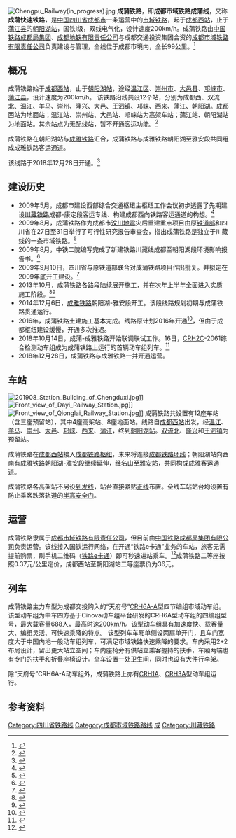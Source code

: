 {{Infobox rail system-route
|rail_name=成蒲铁路
|other_name=
|system_length=99 km
|length_in_operation=
|total_length=
|tracklength=
|name_bgcolor=
|min_width=
|box_width=
|style=
|banner_color=blue
|sec_banner_color=
|third_banner_color=
|logo_filename=
|logo_width=
|logo_bgcolor=
|logo_alt=
|logo_note=
|image=“Tian Fu”EMU Train at Chengdu West Railway Station.jpg
|imagesize=
|caption=停靠在成都西站的成蒲线“天府号”CRH6A-A四节编组动车组
|code_name=
|locale={{CHN}}[[四川省|四川省]][[成都市|成都市]]
|service_type=[[旅客列车|客]]用市域铁路
|status=运营中
|network=[[成都市域铁路|成都市域铁路]]
|stations=12
|start=[[成都西站|成都西站]]、[[朝阳湖站|朝阳湖站]]
|lines=1
|main_route=
|secondary_route=
|branch_route=
|standard=[[国铁I级|Ⅰ级铁路]]
|character=
|other_systems=
|main_stations=[[成都西站|成都西站]]<br/>[[温江站|温江站]]<br/>[[大邑站|大邑站]]<br/>[[邛崃站|邛崃站]]<br/>[[蒲江站|蒲江站]]<br/>[[朝阳湖站|朝阳湖站]]
|constructor=
|track=2（[[复线铁路|复线铁路]]）
|average_station_distance=
|max_speed=200 km/h
|orbital_plane=
|track_gauge={{standard gauge}}
|distance_between_mainlines=
|min_radius=
|max_grade=
|elevation=
|control=
|block_signal=
|engine=
|electrified=
|rollingstock=
|fleet_size=
|begin_operation=2018年12月28日
|end_operation=
|operation_note=
|open_operation=
|time_first=
|time_last=
|ridership=
|owner=成都市域铁路有限责任公司
|operator=成都市域铁路有限责任公司
|franchise=
|hq=
|key_person=
|website=
|route_map={{成蒲铁路RDT}}
}}
[[File:Chengpu_Railway(in_progress).jpg|thumb]]
'''成蒲铁路'''，即'''成都市域铁路成蒲线'''，又称'''成蒲快速铁路'''，是[[中国|中国]][[四川省|四川省]][[成都市|成都市]]一条运营中的[[市域铁路|市域铁路]]，起于[[成都西站|成都西站]]，止于[[蒲江县|蒲江县]]的[[朝阳湖站|朝阳湖站]]，国铁I级，双线电气化，设计速度200km/h。成蒲铁路由[[成都铁路局|中国铁路成都局集团]]、[[成都地铁有限责任公司|成都地铁有限责任公司]]与成都交通投资集团合资的[[成都市域铁路|成都市域铁路有限责任公司]]负责建设与管理，全线位于成都市境内，全长99公里。<ref>{{cite web|title=成都至蒲江铁路方案调整 崇州段沿南河路布线 |url=http://sichuan.scol.com.cn/cddt/content/2010-04/07/content_633003.htm |accessdate=2010-10-16 |deadurl=yes |archiveurl=https://web.archive.org/web/20130221060959/http://sichuan.scol.com.cn/cddt/content/2010-04/07/content_633003.htm |archivedate=2013-02-21 }}</ref>

== 概况 ==
成蒲铁路始于[[成都西站|成都西站]]，止于[[朝阳湖站|朝阳湖站]]，途经[[温江区|温江区]]、[[崇州市|崇州市]]、[[大邑县|大邑县]]、[[邛崃市|邛崃市]]、[[蒲江县|蒲江县]]，设计速度为200km/h。
该铁路沿线共设12个站，分别为成都西、双流北、温江、羊马、崇州、隆兴、大邑、王泗镇、邛崃、西来、蒲江、朝阳湖。成都西站为地面站；温江站、崇州站、大邑站、邛崃站为高架车站；蒲江站、朝阳湖站为地面站。其余站点为无配线站，暂不开通客运功能。<ref>{{cite news|title=成都开通我国西部地区首条地铁|url=http://cd.qq.com/a/20101016/000716.htm?pgv_ref=aio|publisher=大成网|date=2010-10-16|accessdate=2010-10-16|archive-date=2015-11-23|archive-url=https://web.archive.org/web/20151123152624/http://cd.qq.com/a/20101016/000716.htm?pgv_ref=aio|dead-url=no}}</ref>

成蒲铁路在朝阳湖站与[[成雅铁路|成雅铁路]]汇合，成蒲铁路与成雅铁路朝阳湖至雅安段共同组成成雅铁路客运通道。

该线路于2018年12月28日开通。<ref>{{Cite web|url=http://sc.sina.com.cn/travel/2018-12-29/detail-ihqfskcn2300556.shtml|title=成雅铁路正式开通|accessdate=2018-12-29|work=sc.sina.com.cn|archive-date=2021-02-20|archive-url=https://web.archive.org/web/20210220022557/http://sc.sina.com.cn/travel/2018-12-29/detail-ihqfskcn2300556.shtml|dead-url=no}}</ref>
==建设历史==
*2009年5月，成都市建设西部综合交通枢纽主枢纽工作会议初步透露了先期建设[[川藏铁路|川藏铁路]]成都-康定段客运专线、构建成都西向铁路客运通道的构想。<ref>{{cite news|url=http://scnews.newssc.org/system/2009/05/22/011942331.shtml|title=川藏铁路成都段 将在今年12月动工|date=2009-05-22|author=黄颖|publisher=成都日报|language=中文|accessdate=2019-08-03|archive-date=2019-08-03|archive-url=https://web.archive.org/web/20190803052558/http://scnews.newssc.org/system/2009/05/22/011942331.shtml|dead-url=no}}</ref>
*2009年8月，成蒲铁路作为成都市[[汶川地震|汶川地震]]灾后重建重点项目由原[[中华人民共和国铁道部|铁道部]]和四川省在27日至31日举行了可行性研究报告审查会，指出成蒲铁路是独立于川藏线的一条市域铁路。<ref>{{cite news|url=http://www.sc.cei.gov.cn/dir1000/35911.htm|title=成都至蒲江铁路计划年内开工　预计2012年前通车|publisher=四川日报|date=2009-09-03|author=王怀|language=中文|access-date=2019-08-03|archive-url=https://web.archive.org/web/20190803052557/http://www.sc.cei.gov.cn/dir1000/35911.htm|archive-date=2019-08-03|dead-url=yes}}</ref>
*2009年8月，中铁二院编写完成了新建铁路川藏线成都至朝阳湖段环境影响报告书。<ref>{{Cite web |url=http://www.creegc.com/Admin/eWebEditor/UploadFile/20098241717161.pdf |title=新建铁路 川藏线成都至朝阳湖段 环境影响报告书 |access-date=2019-08-03 |archive-date=2021-02-20 |archive-url=https://web.archive.org/web/20210220022857/https://www.creegc.com/Admin/eWebEditor/UploadFile/20098241717161.pdf |dead-url=no }}</ref>
*2009年9月10日，四川省与原铁道部联合对成蒲铁路项目作出批复。并拟定在2009年底开工建设。<ref>{{cite news|url=http://sc.sina.com.cn/news/cdnews/2009-09-15/074242751.html?from=wap|title=成都至蒲江铁路建议书获批复 今年内开工建设|date=2009-09-15|author=黄颖|publisher=成都日报|language=中文}}{{Dead link|date=2020年3月 |bot=InternetArchiveBot |fix-attempted=yes }}</ref>
*2013年10月，成蒲铁路各路段陆续展开施工，并在次年上半年全面进入实质施工阶段。<ref>{{cite news|url=http://www.73pj.com/3g/show.asp?m=1&d=2838|title=“两轨两高五快”现代交通体系 蒲江构筑川西南区域交通次枢纽|date=2013-10-21|language=中文|accessdate=2019-08-03|archive-date=2021-02-20|archive-url=https://web.archive.org/web/20210220022621/http://www.73pj.com/3g/show.asp?m=1&d=2838|dead-url=no}}</ref><ref>{{cite news|url=http://localrail.ally.net.cn/2014/localpro_0613/600.html|title=成蒲铁路大邑段全面开工|publisher=华西都市报|date=2013-06-13|language=中文|access-date=2019-08-03|archive-url=https://web.archive.org/web/20190803052555/http://localrail.ally.net.cn/2014/localpro_0613/600.html|archive-date=2019-08-03|dead-url=yes}}</ref>
*2014年12月6日，[[成雅铁路|成雅铁路]]朝阳湖-雅安段开工。该段线路规划初期与成蒲铁路贯通运行。
*2016年，成蒲铁路土建施工基本完成。线路原计划2016年开通<ref>{{cite news|url=http://www.peoplerail.com/rail/show-456-264310-1.html|title=成蒲铁路、川藏铁路起点站成都西站年内有望启用|publisher=华西都市报|author=董焦|date=2016-04-08|language=中文|accessdate=2019-08-03|archive-date=2021-02-20|archive-url=https://web.archive.org/web/20210220022640/http://www.peoplerail.com/rail/show-456-264310-1.html|dead-url=no}}</ref>，但由于成都枢纽建设缓慢，开通多次推迟。
*2018年10月14日，成蒲-成雅铁路开始联调联试工作。16日，[[CRH2C|CRH2C]]-2061综合检测动车组成为成蒲铁路上运行的首辆动车组列车。<ref>{{cite news|url=http://e.chengdu.cn/html/2018-10/16/content_635826.htm|publisher=成都商报|date=2018-10-16|author=尹沁彤|title=上岗第一天，成蒲铁路上跑了三个来回|language=中文|accessdate=2019-08-03|archive-date=2021-02-20|archive-url=https://web.archive.org/web/20210220022637/http://e.chengdu.cn/html/2018-10/16/content_635826.htm|dead-url=no}}</ref>
*2018年12月28日，成蒲铁路与成雅铁路一并开通运营。

==车站==
[[File:201908_Station_Building_of_Chengduxi.jpg|thumb]]]]
[[File:Front_view_of_Dayi_Railway_Station.jpg|thumb]]]]
[[File:Front_view_of_Qionglai_Railway_Station.jpg|thumb]]]]
成蒲铁路共设置有12座车站（含三座预留站），其中4座高架站、8座地面站。线路自[[成都西站|成都西站]]出发，经[[温江站|温江]]、[[羊马站|羊马]]、[[崇州站|崇州]]、[[大邑站|大邑]]、[[邛崃站|邛崃]]、[[西来站|西来]]、[[蒲江站|蒲江]]，终到[[朝阳湖站|朝阳湖站]]。[[双流北站|双流北]]、[[隆兴站|隆兴]]和[[王泗镇站|王泗镇]]为预留站。

成蒲铁路在[[成都西站|成都西站]]接入[[成都铁路枢纽|成都铁路枢纽]]，未来将连接[[成都铁路环线|成都铁路环线]]；朝阳湖站向西南有[[成雅铁路|成雅铁路]]朝阳湖-雅安段继续延伸，经[[名山站|名山]]至[[雅安站|雅安站]]，共同构成成雅客运通道。

成蒲铁路各高架站不另设[[到发线|到发线]]，站台直接紧贴[[正线|正线]]布置。全线车站站台均设置有防止乘客跌落轨道的[[半高安全门|半高安全门]]。

==运营==
成蒲铁路隶属于[[成都市域铁路有限责任公司|成都市域铁路有限责任公司]]，但目前由[[中国铁路成都局集团有限公司|中国铁路成都局集团有限公司]]负责运营。该线接入国铁运行网络，在开通“铁路e卡通”业务的车站，旅客无需提前购票，刷手机二维码（[[铁路e卡通|铁路e卡通]]）即可秒速进站乘车。<ref>{{cite web|url=https://mp.weixin.qq.com/s/pr24i3IkMVF52KSm-BJVCQ|title=成雅铁路开通铁路e卡通扫码乘车应用|publisher=中铁银通支付|date=2022-01-03|access-date=2022-01-03|archive-date=2022-01-03|archive-url=https://web.archive.org/web/20220103113034/https://mp.weixin.qq.com/s/pr24i3IkMVF52KSm-BJVCQ|dead-url=no}}</ref>成蒲铁路二等座按照0.37元/公里定价，成都西站至朝阳湖站二等座票价为36元。

==列车==
{{seealso|和谐号CRH6型电力动车组}}
成蒲铁路主力车型为成都交投购入的“天府号”[[CRH6A-A|CRH6A-A]]型四节编组市域动车组。该型动车组为中车四方基于Cinova动车组平台研发的CRH6A型动车组的四编组型号，最大载客量688人，最高时速200km/h。该型动车组具有加速度快、载客量大、编组灵活、可快速乘降的特点。
该型列车车厢单侧设两扇单开门，且车门宽度大于中国内地一般动车组列车，可满足市域铁路快速乘降的要求。车内采用2+2布局设计，留出更大站立空间；车内座椅旁有供站立乘客握持的扶手，车厢两端也有专门的扶手和折叠座椅设计。全车设置一处卫生间，同时也设有大件行李架。

除“天府号”CRH6A-A动车组外，成蒲铁路上亦有[[和谐号CRH1型电力动车组|CRH1A]]、[[和谐号CRH3A型电力动车组|CRH3A]]型动车组运行。

== 参考资料 ==
{{reflist}}

{{成蒲铁路|nocat}}
{{成都公共交通}}
{{中国高速铁路}}

[[Category:四川省铁路线|Category:四川省铁路线]]
[[Category:成都市域铁路路线|Category:成都市域铁路路线]]
[[Category:中国高速铁路线|成]]
[[Category:川藏铁路|Category:川藏铁路]]